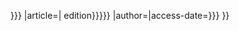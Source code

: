 {{Include-USGov|agency=[[The World Factbook|CIA ''World Factbook'']]
|url={{{url|{{#if:{{{year|}}}|https://www.cia.gov/library/publications/download/download-{{{year}}}/index.html|https://www.cia.gov/the-world-factbook/}}}}}
|article={{{article|{{#if:{{{year|}}}|{{{year}}} edition}}}}}
|author={{{author|}}}|access-date={{{access-date|{{{accessdate|}}}}}}
}}<includeonly>[[Category:含有來自世界概況內容的維基百科條目|{{PAGENAME}}]]</includeonly><noinclude>

[[Category:引據模板|{{PAGENAME}}]]
</noinclude>